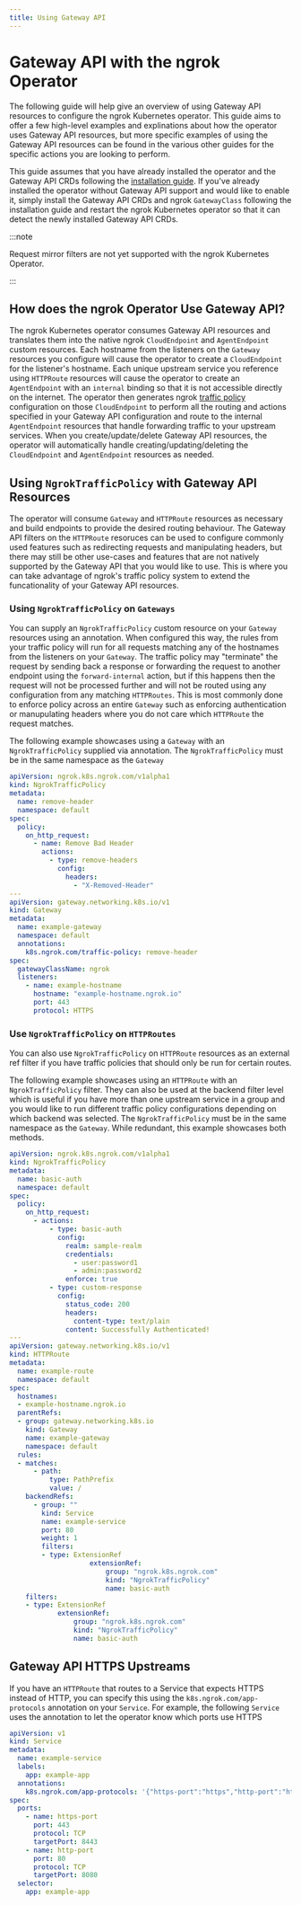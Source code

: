 ```yaml
---
title: Using Gateway API
---
```


# Gateway API with the ngrok Operator

The following guide will help give an overview of using Gateway API resources to configure the ngrok Kubernetes operator.
This guide aims to offer a few high-level examples and explinations about how the operator uses Gateway API resources, but more specific examples of using the Gateway API resources can be found in the various other guides for the specific actions you are looking to perform.

This guide assumes that you have already installed the operator and the Gateway API CRDs following the [installation guide](/kubernetes/installation/install).
If you've already installed the operator without Gateway API support and would like to enable it, simply install the Gateway API CRDs and ngrok `GatewayClass` following the installation guide and restart the ngrok Kubernetes operator so that it can detect the newly installed Gateway API CRDs.

:::note

Request mirror filters are not yet supported with the ngrok Kubernetes Operator.

:::

## How does the ngrok Operator Use Gateway API?

The ngrok Kubernetes operator consumes Gateway API resources and translates them into the native ngrok `CloudEndpoint` and `AgentEndpoint` custom resources.
Each hostname from the listeners on the `Gateway` resources you configure will cause the operator to create a `CloudEndpoint` for the listener's hostname.
Each unique upstream service you reference using `HTTPRoute` resources will cause the operator to create an `AgentEndpoint` with an `internal` binding so that it is not accessible directly on the internet.
The operator then generates ngrok [traffic policy](/traffic-policy/) configuration on those `CloudEndpoint` to perform all the routing and actions specified in your Gateway API configuration and route to the internal `AgentEndpoint` resources that handle forwarding traffic to your upstream services.
When you create/update/delete Gateway API resources, the operator will automatically handle creating/updating/deleting the `CloudEndpoint` and `AgentEndpoint` resources as needed.

## Using `NgrokTrafficPolicy` with Gateway API Resources

The operator will consume `Gateway` and `HTTPRoute` resources as necessary and build endpoints to provide the desired routing behaviour.
The Gateway API filters on the `HTTPRoute` resoruces can be used to configure commonly used features such as redirecting requests and manipulating headers, but there may still be other use-cases and features
that are not natively supported by the Gateway API that you would like to use. This is where you can take advantage of ngrok's traffic policy system to extend the funcationality of your Gateway API resources.

### Using `NgrokTrafficPolicy` on `Gateways`

You can supply an `NgrokTrafficPolicy` custom resource on your `Gateway` resources using an annotation.
When configured this way, the rules from your traffic policy will run for all requests matching any of the hostnames from the listeners on your `Gateway`.
The traffic policy may "terminate" the request by sending back a response or forwarding the request to another endpoint using the `forward-internal` action, but if this happens then the request will not be processed further and will not be routed using any configuration from any matching `HTTPRoutes`.
This is most commonly done to enforce policy across an entire `Gateway` such as enforcing authentication or manupulating headers where you do not care which `HTTPRoute` the request matches.

The following example showcases using a `Gateway` with an `NgrokTrafficPolicy` supplied via annotation.
The `NgrokTrafficPolicy` must be in the same namespace as the `Gateway`

```yaml
apiVersion: ngrok.k8s.ngrok.com/v1alpha1
kind: NgrokTrafficPolicy
metadata:
  name: remove-header
  namespace: default
spec:
  policy:
    on_http_request:
      - name: Remove Bad Header
        actions:
          - type: remove-headers
            config:
              headers:
                - "X-Removed-Header"
---
apiVersion: gateway.networking.k8s.io/v1
kind: Gateway
metadata:
  name: example-gateway
  namespace: default
  annotations:
    k8s.ngrok.com/traffic-policy: remove-header
spec:
  gatewayClassName: ngrok
  listeners:
    - name: example-hostname
      hostname: "example-hostname.ngrok.io"
      port: 443
      protocol: HTTPS
```

### Use `NgrokTrafficPolicy` on `HTTPRoutes`

You can also use `NgrokTrafficPolicy` on `HTTPRoute` resources as an external ref filter if you have traffic policies that should only be run for certain routes.

The following example showcases using an `HTTPRoute` with an `NgrokTrafficPolicy` filter.
They can also be used at the backend filter level which is useful if you have more than one upstream service in a group and you would like to run different traffic policy configurations depending on which backend was selected.
The `NgrokTrafficPolicy` must be in the same namespace as the `Gateway`.
While redundant, this example showcases both methods.

```yaml
apiVersion: ngrok.k8s.ngrok.com/v1alpha1
kind: NgrokTrafficPolicy
metadata:
  name: basic-auth
  namespace: default
spec:
  policy:
    on_http_request:
      - actions:
          - type: basic-auth
            config:
              realm: sample-realm
              credentials:
                - user:password1
                - admin:password2
              enforce: true
          - type: custom-response
            config:
              status_code: 200
              headers:
                content-type: text/plain
              content: Successfully Authenticated!
---
apiVersion: gateway.networking.k8s.io/v1
kind: HTTPRoute
metadata:
  name: example-route
  namespace: default
spec:
  hostnames:
  - example-hostname.ngrok.io
  parentRefs:
  - group: gateway.networking.k8s.io
    kind: Gateway
    name: example-gateway
    namespace: default
  rules:
  - matches:
      - path:
          type: PathPrefix
          value: /
    backendRefs:
      - group: ""
        kind: Service
        name: example-service
        port: 80
        weight: 1
        filters:
        - type: ExtensionRef
					extensionRef:
						group: "ngrok.k8s.ngrok.com"
						kind: "NgrokTrafficPolicy"
						name: basic-auth
    filters:
    - type: ExtensionRef
			extensionRef:
				group: "ngrok.k8s.ngrok.com"
				kind: "NgrokTrafficPolicy"
				name: basic-auth
```

## Gateway API HTTPS Upstreams

If you have an `HTTPRoute` that routes to a Service that expects HTTPS instead of HTTP, you can specify this using the `k8s.ngrok.com/app-protocols` annotation on your `Service`.
For example, the following `Service` uses the annotation to let the operator know which ports use HTTPS

```yaml
apiVersion: v1
kind: Service
metadata:
  name: example-service
  labels:
    app: example-app
  annotations:
    k8s.ngrok.com/app-protocols: '{"https-port":"https","http-port":"http"}'
spec:
  ports:
    - name: https-port
      port: 443
      protocol: TCP
      targetPort: 8443
    - name: http-port
      port: 80
      protocol: TCP
      targetPort: 8080
  selector:
    app: example-app
```
